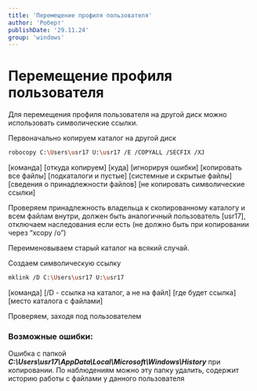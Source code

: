```yaml
---
title: 'Перемещение профиля пользователя'
author: 'Роберт'
publishDate: '29.11.24'
group: 'windows'
---
```


# Перемещение профиля пользователя

Для перемещения профиля пользователя на другой диск можно использовать символические ссылки.

Первоначально копируем каталог на другой диск

```bash
robocopy C:\Users\usr17 U:\usr17 /E /COPYALL /SECFIX /XJ
```

[команда] [откуда копируем] [куда] [игнорируя ошибки] [копировать все файлы] [подкаталоги и пустые] [системные и скрытые файлы] [сведения о принадлежности файлов] [не копировать символические ссылки]

Проверяем принадлежность владельца к скопированному каталогу и всем файлам внутри, должен быть аналогичный пользователь [usr17], отключаем наследования если есть (не должно быть при копировании через “xcopy /o”)

Переименовываем старый каталог на всякий случай.

Создаем символическую ссылку

```bash
mklink /D C:\Users\usr17 U:\usr17
```

[команда] [/D - ссылка на каталог, а не на файл] [где будет ссылка] [место каталога с файлами]

Проверяем, заходя под пользователем

### Возможные ошибки:

Ошибка с папкой **_C:\Users\usr17\AppData\Local\Microsoft\Windows\History_** при копировании. По наблюдениям можно эту папку удалить, содержит историю работы с файлами у данного пользователя
